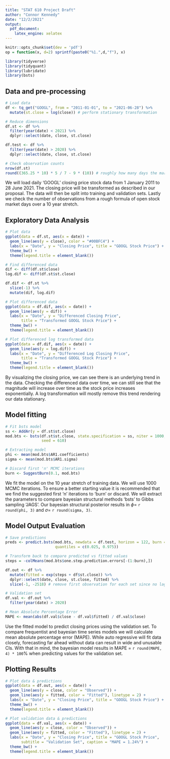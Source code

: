 ---
title: "STAT 610 Project Draft"
author: "Connor Kennedy"
date: "12/2/2021"
output:
  pdf_document:
    latex_engine: xelatex
---

```{r setup, include = F}
knitr::opts_chunk$set(dev = 'pdf')
op = function(x, d=2) sprintf(paste0("%1.",d,"f"), x)
```

```{r, message = F, warning = F}
library(tidyverse)
library(tidyquant)
library(lubridate)
library(bsts)
```

## Data and pre-processing

```{r}
# Load data
df <- tq_get("GOOGL", from = "2011-01-01", to = "2021-06-28") %>%
  mutate(st.close = log(close)) # perform stationary transformation

# Reduce dimensions
df.st <- df %>%
  filter(year(date) < 2021) %>%
  dplyr::select(date, close, st.close)

df.test <- df %>%
  filter(year(date) > 2020) %>%
  dplyr::select(date, close, st.close)

# Check observation counts
nrow(df.st)
round((365.25 * 10) * 5 / 7 - 9 * (10)) # roughly how many days the market was open
```

We will load daily 'GOOGL' closing price stock data from 1 January 2011 to 28
June 2021. The closing price will be transformed as described in our
proposal. The data will then be split into training and validation sets. Lastly
we check the number of observations from a rough formula of open stock market
days over a 10 year stretch.

## Exploratory Data Analysis

```{r}
# Plot data
ggplot(data = df.st, aes(x = date)) +
  geom_line(aes(y = close), color = "#00BFC4") +
  labs(x = "Date", y = "Closing Price", title = "GOOGL Stock Price") +
  theme_bw() +
  theme(legend.title = element_blank())

# Find differenced data
dif <- diff(df.st$close)
log.dif <- diff(df.st$st.close)

df.dif <- df.st %>%
  slice(-1) %>%
  mutate(dif, log.dif)

# Plot differenced data
ggplot(data = df.dif, aes(x = date)) +
  geom_line(aes(y = dif)) +
  labs(x = "Date", y = "Differenced Closing Price",
       title = "Transformed GOOGL Stock Price") +
  theme_bw() +
  theme(legend.title = element_blank())

# Plot differenced log transformed data
ggplot(data = df.dif, aes(x = date)) +
  geom_line(aes(y = log.dif)) +
  labs(x = "Date", y = "Differenced Log Closing Price",
       title = "Transformed GOOGL Stock Price") +
  theme_bw() +
  theme(legend.title = element_blank())
```

By visualizing the closing price, we can see there is an underlying trend in the
data. Checking the differenced data over time, we can still see that the 
magnitude will increase over time as the stock price increases exponentially. A
log transformation will mostly remove this trend rendering our data stationary.

## Model fitting

```{r}
# Fit bsts model
ss <- AddAr(y = df.st$st.close)
mod.bts <- bsts(df.st$st.close, state.specification = ss, niter = 1000,
                seed = 610)

# Extracting model
phi <- mean(mod.bts$AR1.coefficients)
sigma <- mean(mod.bts$AR1.sigma)

# Discard first 'n' MCMC iterations
burn <- SuggestBurn(0.1, mod.bts)
```

We fit the model on the 10 year stretch of training data. We will use 1000 MCMC
iterations. To ensure a better starting value it is recommended that we find the
suggested first 'n' iterations to 'burn' or discard. We will extract the
parameters to compare bayesian structural methods 'bsts' to Gibbs
sampling 'JAGS'. Our bayesian structural posterior results in
$\phi =$ `r round(phi, 3)` and $\sigma =$ `r round(sigma, 3)`.

## Model Output Evaluation
```{r, warning = F}
# Save predictions
preds <- predict.bsts(mod.bts, newdata = df.test, horizon = 122, burn = burn,
                      quantiles = c(0.025, 0.975))

# Transform back to compare predicted vs fitted values
steps = -colMeans(mod.bts$one.step.prediction.errors[-(1:burn),])

df.out <- df %>%
  mutate(fitted = exp(steps + df$st.close)) %>%
  dplyr::select(date, close, st.close, fitted) %>%
  slice(-1, -2518) # remove first observation for each set since no lag data

# Validation set
df.val <- df.out %>%
  filter(year(date) > 2020)

# Mean Absolute Percentage Error
MAPE <- mean(abs(df.val$close - df.val$fitted) / df.val$close)
```

Use the fitted model to predict closing prices using the validation set. To
compare frequentist and bayesian time series models we will calculate mean
absolute percentage error (MAPE). While auto regressive will fit data closely, 
forecasting far ahead without data can result in wide and unusable CIs. With
that in mind, the bayesian model results in MAPE = `r round(MAPE, 4) * 100`%
when predicting values for the validation set.

## Plotting Results

```{r}
# Plot data & predictions
ggplot(data = df.out, aes(x = date)) +
  geom_line(aes(y = close, color = "Observed")) +
  geom_line(aes(y = fitted, color = "Fitted"), linetype = 2) +
  labs(x = "Date", y = "Closing Price", title = "GOOGL Stock Price") +
  theme_bw() +
  theme(legend.title = element_blank())

# Plot validation data & predictions
ggplot(data = df.val, aes(x = date)) +
  geom_line(aes(y = close, color = "Observed")) +
  geom_line(aes(y = fitted, color = "Fitted"), linetype = 2) +
  labs(x = "Date", y = "Closing Price", title = "GOOGL Stock Price",
       subtitle = "Validation Set", caption = "MAPE = 1.24%") +
  theme_bw() +
  theme(legend.title = element_blank())
```






